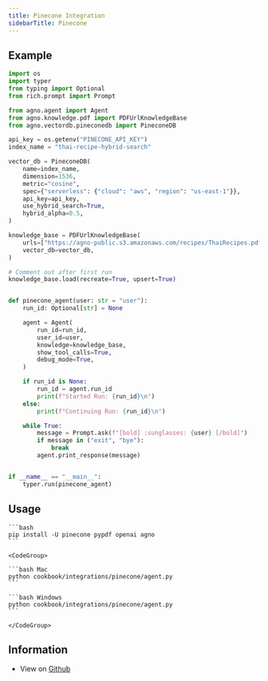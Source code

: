 ```yaml
---
title: Pinecone Integration
sidebarTitle: Pinecone
---
```


## Example

```python
import os
import typer
from typing import Optional
from rich.prompt import Prompt

from agno.agent import Agent
from agno.knowledge.pdf import PDFUrlKnowledgeBase
from agno.vectordb.pineconedb import PineconeDB

api_key = os.getenv("PINECONE_API_KEY")
index_name = "thai-recipe-hybrid-search"

vector_db = PineconeDB(
    name=index_name,
    dimension=1536,
    metric="cosine",
    spec={"serverless": {"cloud": "aws", "region": "us-east-1"}},
    api_key=api_key,
    use_hybrid_search=True,
    hybrid_alpha=0.5,
)

knowledge_base = PDFUrlKnowledgeBase(
    urls=["https://agno-public.s3.amazonaws.com/recipes/ThaiRecipes.pdf"],
    vector_db=vector_db,
)

# Comment out after first run
knowledge_base.load(recreate=True, upsert=True)


def pinecone_agent(user: str = "user"):
    run_id: Optional[str] = None

    agent = Agent(
        run_id=run_id,
        user_id=user,
        knowledge=knowledge_base,
        show_tool_calls=True,
        debug_mode=True,
    )

    if run_id is None:
        run_id = agent.run_id
        print(f"Started Run: {run_id}\n")
    else:
        print(f"Continuing Run: {run_id}\n")

    while True:
        message = Prompt.ask(f"[bold] :sunglasses: {user} [/bold]")
        if message in ("exit", "bye"):
            break
        agent.print_response(message)


if __name__ == "__main__":
    typer.run(pinecone_agent)


```

## Usage

<Steps>
  <Snippet file="create-venv-step.mdx" />

  <Step title="Install libraries">

    ```bash
    pip install -U pinecone pypdf openai agno
    ```

  </Step>

  <Step title="Run Pinecone Agent">

    <CodeGroup>

    ```bash Mac
    python cookbook/integrations/pinecone/agent.py
    ```

    ```bash Windows
    python cookbook/integrations/pinecone/agent.py
    ```

    </CodeGroup>

  </Step>

</Steps>

## Information

- View on [Github](https://github.com/phidatahq/agno/tree/main/cookbook/integrations/pinecone/agent.py)
